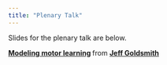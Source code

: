 ```yaml
---
title: "Plenary Talk"
---
```


Slides for the plenary talk are below.

<script async class="speakerdeck-embed" data-id="1835ecd71b5a4054bf4e92034bfa2c9f" data-ratio="1.33333333333333" src="//speakerdeck.com/assets/embed.js"></script>
<div style="margin-bottom:5px"> <strong> <a href="https://speakerdeck.com/jeffgoldsmith/modeling-motor-learning" title="Modeling motor learning" target="_blank">Modeling motor learning</a> </strong> from <strong><a href="https://speakerdeck.com/jeffgoldsmith" target="_blank">Jeff Goldsmith</a></strong> </div>
